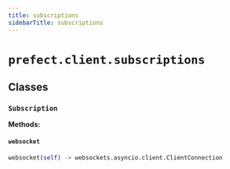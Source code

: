 ```yaml
---
title: subscriptions
sidebarTitle: subscriptions
---
```


# `prefect.client.subscriptions`

## Classes

### `Subscription` <sup><a href="https://github.com/PrefectHQ/prefect/blob/main/src/prefect/client/subscriptions.py#L23" target="_blank"><Icon icon="github" style="width: 14px; height: 14px;" /></a></sup>

**Methods:**

#### `websocket` <sup><a href="https://github.com/PrefectHQ/prefect/blob/main/src/prefect/client/subscriptions.py#L49" target="_blank"><Icon icon="github" style="width: 14px; height: 14px;" /></a></sup>

```python
websocket(self) -> websockets.asyncio.client.ClientConnection
```
